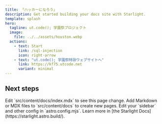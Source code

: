 ```yaml
---
title: 「ハッカーになろう」
description: Get started building your docs site with Starlight.
template: splash
hero:
  tagline: ut.code(); 学園祭プロジェクト
  image:
    file: ../../assets/houston.webp
  actions:
    - text: Start
      link: /sql-injection
      icon: right-arrow
    - text: "ut.code(); 学園祭特設ウェブサイトへ"
      link: https://kf75.utcode.net
      variant: minimal
---
```



## Next steps

<CardGrid stagger>
  <Card title="Update content" icon="pencil">
    Edit `src/content/docs/index.mdx` to see this page change.
  </Card>
  <Card title="Add new content" icon="add-document">
    Add Markdown or MDX files to `src/content/docs` to create new pages.
  </Card>
  <Card title="Configure your site" icon="setting">
    Edit your `sidebar` and other config in `astro.config.mjs`.
  </Card>
  <Card title="Read the docs" icon="open-book">
    Learn more in [the Starlight Docs](https://starlight.astro.build/).
  </Card>
</CardGrid>
